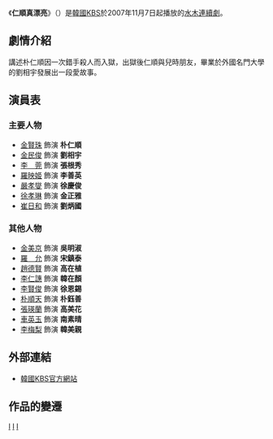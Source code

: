 {{noteTA
|1=朴
}}
{{Infobox Television
| show_name         = 仁順真漂亮
| original_name      = {{lang|ko|인순이는 예쁘다}}
| image                = 仁順真漂亮.jpg
| caption              = 宣傳海報
| genre                = 
| format               = 
| creator              = 
| developer            = 
| writer               = [[鄭有慶|鄭有慶]]
| director             = [[表民秀|表民秀]]
| creative_director    = 
| presenter            = 
| starring             = [[金賢珠|金賢珠]]、[[金民俊|金民俊]]、[[李莞|李莞]]
| slogan               =  
| judges               = 
| voices               = 
| narrated             = 
| theme_song           = 
| opentheme            =  
| endtheme             = 
| composer             = 
| country              = {{KOR}}
| language             = [[韓語|韓語]]
| num_seasons          = 
| num_episodes         = 16集 
| list_episodes        = 
| executive_producer   = 
| producer             = 崔智英
| supervising_producer = 
| editor               = 
| location             = 
| cinematography       = 
| camera               = 
| runtime              = 約70分鐘（含廣告）
| company              = 金鐘學製作公司
| distributor          = 
| channel              = [[韓國放送公社|KBS]] 2TV
| picture_format       = 
| audio_format         = 
| first_run            = {{KOR}}
| first_aired          = {{start date|2007|11|7}}
| last_aired           = {{end date|2007|12|27}}
| status               = 
| preceded_by          = [[死六臣_(電視劇)|死六臣]]
| followed_by          = [[快刀洪吉童|快刀洪吉童]]
| related              = 
| website              = http://www.kbs.co.kr/drama/insoon/
| 中國大陸名稱 = 
| 台灣名稱   = 
| 港澳名稱   = 仁順真美麗
| 馬新名稱   = 
}}

《'''仁順真漂亮'''》（{{lang-ko|'''인순이는 예쁘다'''}}）是[[韓國|韓國]][[韓國放送公社|KBS]]於2007年11月7日起播放的[[KBS水木連續劇|水木連續劇]]。

== 劇情介紹 ==
講述朴仁順因一次錯手殺人而入獄，出獄後仁順與兒時朋友，畢業於外國名門大學的劉相宇發展出一段愛故事。

== 演員表 ==
===主要人物===
*[[金賢珠|金賢珠]] 飾演 '''朴仁順'''
*[[金民俊|金民俊]] 飾演 '''劉相宇'''
*[[李莞|李　莞]] 飾演 '''張根秀'''
*[[羅映姬|羅映姬]] 飾演 '''李善英'''
*[[嚴孝燮|嚴孝燮]] 飾演 '''徐慶俊'''
*[[徐孝琳|徐孝琳]] 飾演 '''金正雅'''
*[[崔日和|崔日和]] 飾演 '''劉炳國'''

===其他人物===
*[[金美京|金美京]] 飾演 '''吳明淑'''
*[[羅允|羅　允]] 飾演 '''宋鎮泰'''
*[[趙德賢|趙德賢]] 飾演 '''高在植'''
*[[李仁譓|李仁譓]] 飾演 '''韓在顏'''
*[[李賢俊|李賢俊]] 飾演 '''徐恩錫'''
*[[朴順天_(演員)|朴順天]] 飾演 '''朴鈺善'''
*[[張瑛蘭|張瑛蘭]] 飾演 '''高美花'''
*[[車英玉|車英玉]] 飾演 '''南素晴'''
*[[李梅梨|李梅梨]] 飾演 '''韓美親'''

== 外部連結 ==
*[http://www.kbs.co.kr/drama/insoon/ 韓國KBS官方網站] {{Wayback|url=http://www.kbs.co.kr/drama/insoon/ |date=20100506011904 }} {{ko icon}}

==作品的變遷==
{{電視節目的變遷
|電視台={{KOR}} [[韓國放送公社|KBS]]
|播放檔次=[[KBS水木連續劇|水木劇]]
|節目名稱=仁順真漂亮<br />（2007.11.07－2007.12.27）
|上一節目={{link-ko|死六臣 (韓國電視劇)|사육신 (드라마)|死六臣}}<br />（2007.08.08－2007.11.01）
|下一節目=[[快刀洪吉童|快刀洪吉童]]<br />（2008.01.02－2008.03.26）
}}
{{KBS水木連續劇}}
{{金鐘學製作公司}}
[[Category:KBS水木連續劇|I]]
[[Category:2007年韓國電視劇集|I]]
[[Category:美亞電視外購劇集|I]]